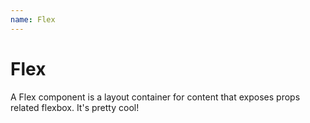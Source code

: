 ```yaml
---
name: Flex
---
```



# Flex

<Playground>
  <Flex flexDirection='column'>
    <Box>
      A Flex component is a layout container for content that exposes props
      related flexbox.
    </Box>
    <Box>
      It's pretty cool!
    </Box>

  </Flex>
</Playground>

